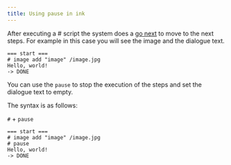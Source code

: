 ```yaml
---
title: Using pause in ink
---
```


After executing a # script the system does a [go next](/start/labels-flow.md#next-step) to move to the next steps. For example in this case you will see the image and the dialogue text.

```ink
=== start ===
# image add "image" /image.jpg
Hello, world!
-> DONE
```

You can use the `pause` to stop the execution of the steps and set the dialogue text to empty.

The syntax is as follows:

`#` + `pause`

```ink
=== start ===
# image add "image" /image.jpg
# pause
Hello, world!
-> DONE
```
